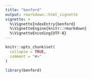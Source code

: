 ```yaml
---
title: "benford"
output: rmarkdown::html_vignette
vignette: >
  %\VignetteIndexEntry{benford}
  %\VignetteEngine{knitr::rmarkdown}
  %\VignetteEncoding{UTF-8}
---
```


```r
knitr::opts_chunk$set(
  collapse = TRUE,
  comment = "#>"
)
```

```r
library(benford)
```
